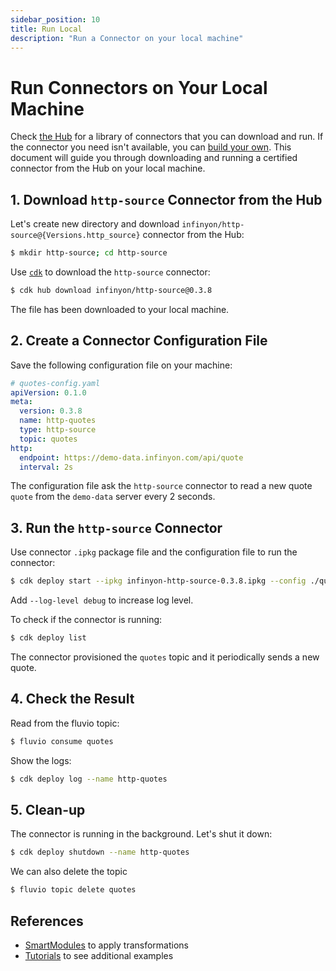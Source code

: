 ```yaml
---
sidebar_position: 10
title: Run Local
description: "Run a Connector on your local machine"
---
```



# Run Connectors on Your Local Machine

Check [the Hub] for a library of connectors that you can download and run. If the connector you need isn't available, you can [build your own]. This document will guide you through downloading and running a certified connector from the Hub on your local machine.


## 1. Download `http-source` Connector from the Hub

Let's create new directory and download <code>infinyon/http-source@{Versions.http_source}</code> connector from the Hub:

```bash copy="fl"
$ mkdir http-source; cd http-source
```

Use [`cdk`] to download the `http-source` connector:

```bash copy="fl"
$ cdk hub download infinyon/http-source@0.3.8
```

The file has been downloaded to your local machine.


## 2. Create a Connector Configuration File

Save the following configuration file on your machine:

```yaml
# quotes-config.yaml
apiVersion: 0.1.0
meta:
  version: 0.3.8
  name: http-quotes
  type: http-source
  topic: quotes
http:
  endpoint: https://demo-data.infinyon.com/api/quote
  interval: 2s
```

The configuration file ask the `http-source` connector to read a new quote `quote` from the `demo-data` server every 2 seconds.

## 3. Run the `http-source` Connector

Use connector `.ipkg` package file and the configuration file to run the connector:

```bash copy="fl"
$ cdk deploy start --ipkg infinyon-http-source-0.3.8.ipkg --config ./quotes-config.yaml
```

Add `--log-level debug` to increase log level.


To check if the connector is running:

```bash copy="fl"
$ cdk deploy list
```

The connector provisioned the `quotes` topic and it periodically sends a new quote.

## 4. Check the Result

Read from the fluvio topic:

```bash copy="fl"
$ fluvio consume quotes
```

Show the logs:

```bash copy="fl"
$ cdk deploy log --name http-quotes
```


## 5. Clean-up

The connector is running in the background. Let's shut it down:

```bash copy="fl"
$ cdk deploy shutdown --name http-quotes
```

We can also delete the topic

```bash copy="fl"
$ fluvio topic delete quotes
```

## References

* [SmartModules] to apply transformations
* [Tutorials] to see additional examples


[the Hub]: hub/connectors/index.md
[build your own]: ./developers/overview.mdx
[`cdk`]: fluvio/cli/cdk.mdx
[SmartModules]: smartmodules/introduction.mdx
[Tutorials]: fluvio/tutorials/index.md